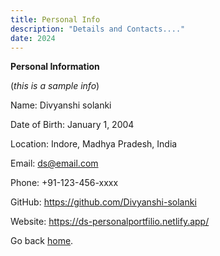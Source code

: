 ```yaml
---
title: Personal Info
description: "Details and Contacts...."
date: 2024
---
```


**Personal Information**

(_this is a sample info_)

Name: Divyanshi solanki 

Date of Birth: January 1, 2004 

Location: Indore, Madhya Pradesh, India 

Email: ds@email.com 

Phone: +91-123-456-xxxx


GitHub: https://github.com/Divyanshi-solanki

Website: https://ds-personalportfilio.netlify.app/

Go back [home](/).
